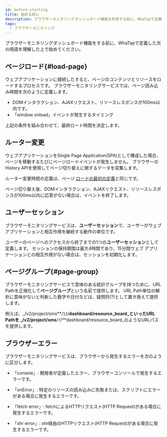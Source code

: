 ```yaml
---
id: before-starting
title: 始める前に
description: ブラウザーモニタリングダッシュボード機能を利用する前に、WhaTapで定義した用語を熟知してから始めてください。
tags:
  - ブラウザーモニタリング
---
```


ブラウザーモニタリングダッシュボード機能をする前に、WhaTapで定義した次の用語を理解した上で始めてください。

## ページロード{#load-page}

ウェブアプリケーションに接続したすると、ページのコンテンツとリソースをロードするプロセスです。 ブラウザーモニタリングサービスでは、ページ読み込み時間を次のように定義します。

-   DOMインタラクション、AJAXリクエスト、リソースレスポンスが100ms以内です。
-   「window onload」イベントが発生するタイミング

上記の条件を組み合わせて、最終ロード時間を決定します。

## ルーター変更

ウェブアプリケーションをSingle Page Application(SPA)として構成した場合、ページを移動するたびにページロードイベントが発生しません。 ブラウザーのHistory APIを使用してページ切り替えに関するデータを収集します。 

ルーター変更時間の定義は、ページ [ロードの最初の定義](#load-page)と同じです。

ページ切り替え後、DOMインタラクション、AJAXリクエスト、リソースレスポンスが100ms以内に応答がない場合は、イベントを終了します。

## ユーザーセッション

ブラウザーモニタリングサービスは、**ユーザーセッション**で、ユーザーがウェブアプリケーションと相互作用を継続する動作の単位です。

ユーザーのページへのアクセスから終了までの1つの**ユーザーセッション**として定義します。 セッションの保持期間は最大4時間であり、15分間ウェブ アプリケーションとの相互作用がない場合は、セッションを初期化します。

## ページグループ{#page-group}

ブラウザーモニタリングサービスで意味のある統計グループを持つために、URL Pathを正規化して**ページグループ**という名前で提供します。 URL Path単位の解析に意味がないと判断した数字や日付などは、疑問符(?)として置き換えて提供します。

例えば、_/v2/project/sms**/`12`/**dashboard/resource_board_といったURL Pathを _/v2/project/sms**/`?`/**dashboard/resource_board_のようなURLパスを提供します。

## ブラウザーエラー

ブラウザーモニタリングサービスは、ブラウザーから発生するエラーを次のように区分します。

-   「console」: 開発者が定義したエラー、ブラウザーコンソールで発生するエラーです。

-   「onError」: 特定のリソースの読み込みに失敗または、スクリプトにエラーがある場合に発生するエラーです。

-   「fetch error」: fetchによるHTTPリクエスト(HTTP Request)がある場合に発生するエラーです。

-   「xhr error」: xhr経由のHTTPリクエスト(HTTP Request)がある場合に発生するエラーです。
